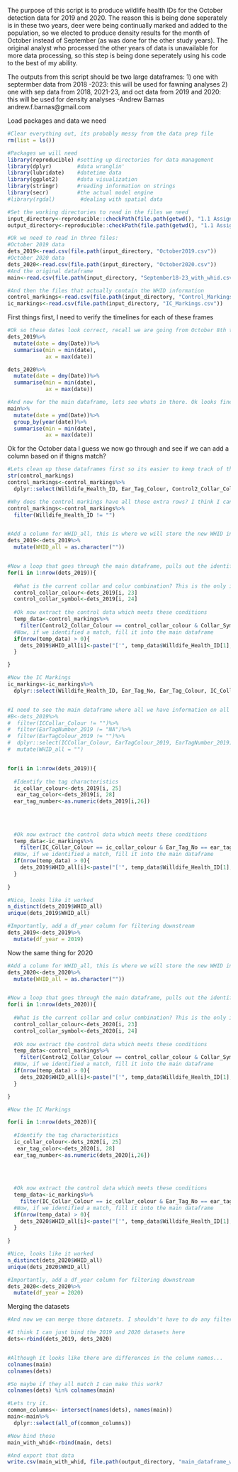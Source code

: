 The purpose of this script is to produce wildlife health IDs for the October detection data for 2019 and 2020. The reason this is being done seperately is in these two years, deer were being continually marked and added to the population, so we elected to produce density results for the month of October instead of September (as was done for the other study years). The original analyst who processed the other years of data is unavailable for more data processing, so this step is being done seperately using his code to the best of my ability.

The outputs from this script should be two large dataframes:
1) one with septermber data from 2018 -2023: this will be used for fawning analyses
2) one with sep data from 2018, 2021-23, and oct data from 2019 and 2020: this will be used for density analyses
-Andrew Barnas
andrew.f.barnas@gmail.com

Load packages and data we need
```r
#Clear everything out, its probably messy from the data prep file
rm(list = ls())

#Packages we will need
library(reproducible) #setting up directories for data management
library(dplyr)        #data wranglin'
library(lubridate)    #datetime data
library(ggplot2)      #data visualization
library(stringr)      #reading information on strings
library(secr)         #the actual model engine
#library(rgdal)        #dealing with spatial data

#Set the working directories to read in the files we need
input_directory<-reproducible::checkPath(file.path(getwd(), "1.1 Assigning WHIDs/inputs"), create = TRUE)
output_directory<-reproducible::checkPath(file.path(getwd(), "1.1 Assigning WHIDs/outputs"), create = TRUE)

#Ok we need to read in three files:
#October 2019 data
dets_2019<-read.csv(file.path(input_directory, "October2019.csv"))
#October 2020 data
dets_2020<-read.csv(file.path(input_directory, "October2020.csv"))
#And the original dataframe
main<-read.csv(file.path(input_directory, "September18-23_with_whid.csv"))

#And then the files that actually contain the WHID information
control_markings<-read.csv(file.path(input_directory, "Control_Markings.csv"))
ic_markings<-read.csv(file.path(input_directory, "IC_Markings.csv"))

```

First things first, I need to verify the timelines for each of these frames
```r

#Ok so these dates look correct, recall we are going from October 8th to November 11th for each year
dets_2019%>%
  mutate(date = dmy(Date))%>%
  summarise(min = min(date),
            ax = max(date))

dets_2020%>%
  mutate(date = dmy(Date))%>%
  summarise(min = min(date),
            ax = max(date))

#And now for the main dataframe, lets see whats in there. Ok looks fine for now.
main%>%
  mutate(date = ymd(Date))%>%
  group_by(year(date))%>%
  summarise(min = min(date),
            ax = max(date))


```

Ok for the October data I guess we now go through and see if we can add a column based on if thigns match?
```r
#Lets clean up these dataframes first so its easier to keep track of things
str(control_markings)
control_markings<-control_markings%>%
  dplyr::select(Willdife_Health_ID, Ear_Tag_Colour, Control2_Collar_Colour, Collar_Symbol)

#Why does the control markings have all those extra rows? I think I can get rid of them easy
control_markings<-control_markings%>%
  filter(Willdife_Health_ID != "")


#Add a column for WHID_all, this is where we will store the new WHID informaiton
dets_2019<-dets_2019%>%
  mutate(WHID_all = as.character(""))


#Now a loop that goes through the main dataframe, pulls out the identifiers, and we see if there is a match in the control markings file. If there is a match, we fill it in, If there isn't we leave it blank. 
for(i in 1:nrow(dets_2019)){
  
  #What is the current collar and colur combination? This is the only information I can use for the control animals
  control_collar_colour<-dets_2019[i, 23]
  control_collar_symbol<-dets_2019[i, 24]
  
  #Ok now extract the control data which meets these conditions
  temp_data<-control_markings%>%
    filter(Control2_Collar_Colour == control_collar_colour & Collar_Symbol == control_collar_symbol)
  #Now, if we identified a match, fill it into the main dataframe
  if(nrow(temp_data) > 0){
    dets_2019$WHID_all[i]<-paste("['", temp_data$Willdife_Health_ID[1], "']", sep = "")
  }

}

#Now the IC Markings
ic_markings<-ic_markings%>%
  dplyr::select(Willdife_Health_ID, Ear_Tag_No, Ear_Tag_Colour, IC_Collar_Colour)


#I need to see the main dataframe where all we have information on all three characteristics
#B<-dets_2019%>%
#  filter(ICCollar_Colour != "")%>%
#  filter(EarTagNumber_2019 != "NA")%>%
#  filter(EarTagColour_2019 != "")%>%
#  dplyr::select(ICCollar_Colour, EarTagColour_2019, EarTagNumber_2019)%>%
#  mutate(WHID_all = "")


for(i in 1:nrow(dets_2019)){
  
  #Identify the tag characteristics
  ic_collar_colour<-dets_2019[i, 25]
   ear_tag_color<-dets_2019[i, 28]
  ear_tag_number<-as.numeric(dets_2019[i,26])
 
 
  
  
  #Ok now extract the control data which meets these conditions
  temp_data<-ic_markings%>%
    filter(IC_Collar_Colour == ic_collar_colour & Ear_Tag_No == ear_tag_number & Ear_Tag_Colour == ear_tag_color)
  #Now, if we identified a match, fill it into the main dataframe
  if(nrow(temp_data) > 0){
    dets_2019$WHID_all[i]<-paste("['", temp_data$Willdife_Health_ID[1], "']", sep = "")
  }
  
}

#Nice, looks like it worked
n_distinct(dets_2019$WHID_all)
unique(dets_2019$WHID_all)

#Importantly, add a df_year column for filtering downstream
dets_2019<-dets_2019%>%
  mutate(df_year = 2019)

```

Now the same thing for 2020
```r

#Add a column for WHID_all, this is where we will store the new WHID informaiton
dets_2020<-dets_2020%>%
  mutate(WHID_all = as.character(""))


#Now a loop that goes through the main dataframe, pulls out the identifiers, and we see if there is a match in the control markings file. If there is a match, we fill it in, If there isn't we leave it blank. 
for(i in 1:nrow(dets_2020)){
  
  #What is the current collar and colur combination? This is the only information I can use for the control animals
  control_collar_colour<-dets_2020[i, 23]
  control_collar_symbol<-dets_2020[i, 24]
  
  #Ok now extract the control data which meets these conditions
  temp_data<-control_markings%>%
    filter(Control2_Collar_Colour == control_collar_colour & Collar_Symbol == control_collar_symbol)
  #Now, if we identified a match, fill it into the main dataframe
  if(nrow(temp_data) > 0){
    dets_2020$WHID_all[i]<-paste("['", temp_data$Willdife_Health_ID[1], "']", sep = "")
  }

}

#Now the IC Markings

for(i in 1:nrow(dets_2020)){
  
  #Identify the tag characteristics
  ic_collar_colour<-dets_2020[i, 25]
   ear_tag_color<-dets_2020[i, 28]
  ear_tag_number<-as.numeric(dets_2020[i,26])
 
 
  
  
  #Ok now extract the control data which meets these conditions
  temp_data<-ic_markings%>%
    filter(IC_Collar_Colour == ic_collar_colour & Ear_Tag_No == ear_tag_number & Ear_Tag_Colour == ear_tag_color)
  #Now, if we identified a match, fill it into the main dataframe
  if(nrow(temp_data) > 0){
    dets_2020$WHID_all[i]<-paste("['", temp_data$Willdife_Health_ID[1], "']", sep = "")
  }
  
}

#Nice, looks like it worked
n_distinct(dets_2020$WHID_all)
unique(dets_2020$WHID_all)

#Importantly, add a df_year column for filtering downstream
dets_2020<-dets_2020%>%
  mutate(df_year = 2020)

```


Merging the datasets
```r
#And now we can merge those datasets. I shouldn't have to do any filtering at all since the dets_2019 is october data and the main dataframe is September

#I think I can just bind the 2019 and 2020 datasets here
dets<-rbind(dets_2019, dets_2020)


#Although it looks like there are differences in the column names...
colnames(main)
colnames(dets)

#So maybe if they all match I can make this work?
colnames(dets) %in% colnames(main)

#Lets try it.
common_columns<- intersect(names(dets), names(main))
main<-main%>%
  dplyr::select(all_of(common_columns))

#Now bind those
main_with_whid<-rbind(main, dets)

#And export that data
write.csv(main_with_whid, file.path(output_directory, "main_dataframe_with_whid.csv"))

```
